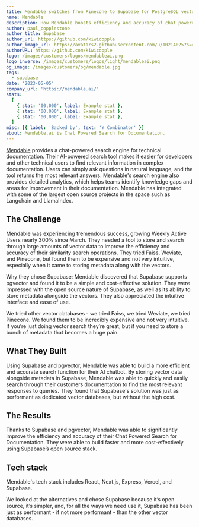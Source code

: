 ```yaml
---
title: Mendable switches from Pinecone to Supabase for PostgreSQL vector embeddings.
name: Mendable
description: How Mendable boosts efficiency and accuracy of chat powered search for documentation using Supabase with pgvector.
author: paul_copplestone
author_title: Supabase
author_url: https://github.com/kiwicopple
author_image_url: https://avatars2.githubusercontent.com/u/10214025?s=400&u=c6775be2ae667e2acae3ccd347fed62bb3f5b3e7&v=4
authorURL: https://github.com/kiwicopple
logo: /images/customers/logos/mendableai.png
logo_inverse: /images/customers/logos/light/mendableai.png
og_image: /images/customers/og/mendable.jpg
tags:
  - supabase
date: '2023-05-05'
company_url: 'https://mendable.ai/'
stats:
  [
    { stat: '00,000', label: Example stat },
    { stat: '00,000', label: Example stat },
    { stat: '00,000', label: Example stat },
  ]
misc: [{ label: 'Backed by', text: 'Y Combinator' }]
about: Mendable.ai is Chat Powered Search for Documentation.
---
```


[Mendable](http://mendable.ai/) provides a chat-powered search engine for technical documentation. Their AI-powered search tool makes it easier for developers and other technical users to find relevant information in complex documentation. Users can simply ask questions in natural language, and the tool returns the most relevant answers. Mendable's search engine also provides detailed analytics, which helps teams identify knowledge gaps and areas for improvement in their documentation. Mendable has integrated with some of the largest open source projects in the space such as Langchain and LlamaIndex.

## The Challenge

Mendable was experiencing tremendous success, growing Weekly Active Users nearly 300% since March. They needed a tool to store and search through large amounts of vector data to improve the efficiency and accuracy of their similarity search operations. They tried Faiss, Weviate, and Pinecone, but found them to be expensive and not very intuitive, especially when it came to storing metadata along with the vectors.

Why they chose Supabase:
Mendable discovered that Supabase supports pgvector and found it to be a simple and cost-effective solution. They were impressed with the open source nature of Supabase, as well as its ability to store metadata alongside the vectors. They also appreciated the intuitive interface and ease of use.

<Quote img="caleb-peffer.jpg" caption="Caleb Peffer - CEO, Mendable">
  We tried other vector databases - we tried Faiss, we tried Weviate, we tried Pinecone. We found
  them to be incredibly expensive and not very intuitive. If you’re just doing vector search they’re
  great, but if you need to store a bunch of metadata that becomes a huge pain.
</Quote>

## What They Built

Using Supabase and pgvector, Mendable was able to build a more efficient and accurate search function for their AI chatbot. By storing vector data alongside metadata in Supabase, Mendable was able to quickly and easily search through their customers documentation to find the most relevant responses to queries. They found that Supabase's solution was just as performant as dedicated vector databases, but without the high cost.

## The Results

Thanks to Supabase and pgvector, Mendable was able to significantly improve the efficiency and accuracy of their Chat Powered Search for Documentation. They were able to build faster and more cost-effectively using Supabase’s open source stack.

## Tech stack

Mendable's tech stack includes React, Next.js, Express, Vercel, and Supabase.

<Quote img="caleb-peffer.jpg" caption="Caleb Peffer - CEO, Mendable">
  We looked at the alternatives and chose Supabase because it’s open source, it’s simpler, and, for
  all the ways we need use it, Supabase has been just as performant - if not more performant - than
  the other vector databases.
</Quote>
